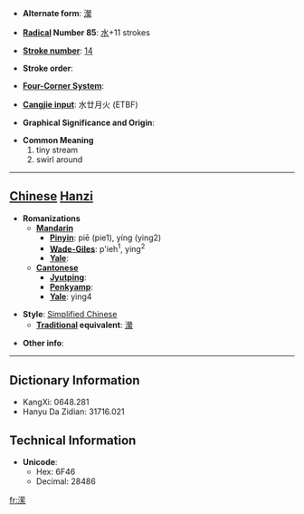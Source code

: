 * '''Alternate form''': [[瀠]]

* '''[[Wiktionary:Chinese radical index| Radical]] Number 85''': [[Wiktionary:Chinese radical index 水|水]]+11 strokes

* '''[[Wiktionary:Chinese total strokes index|Stroke number]]''': [[Wiktionary:Chinese total strokes index 14|14]]

* '''Stroke order''': 

* '''[[Wiktionary:Chinese four corner index|Four-Corner System]]''': 

* '''[[Wiktionary:Chinese Cangjie index|Cangjie input]]''': 水廿月火 (ETBF)

* '''Graphical Significance and Origin''': 

* '''Common Meaning'''
*#tiny stream
*# swirl around


----

== [[Chinese]] [[Hanzi]] ==

* '''Romanizations'''
** '''[[Mandarin]]'''
*** '''[[Pinyin]]''': piē (pie1), yíng (ying2)
*** '''[[Wade-Giles]]''': p'ieh<sup>1</sup>, ying<sup>2</sup>
*** '''[[Yale]]''': 
** '''[[Cantonese]]'''
*** '''[[Jyutping]]''':
*** '''[[Penkyamp]]''': 
*** '''[[Yale]]''': ying4

* '''Style''': [[Simplified Chinese]] 
** '''[[Traditional Chinese|Traditional]] equivalent''': [[瀠]]

* '''Other info''': 

----

== Dictionary Information ==

* KangXi: 0648.281
* Hanyu Da Zidian: 31716.021

== Technical Information ==

* '''Unicode''':
** Hex: 6F46
** Decimal: 28486

[[fr:潆]]
